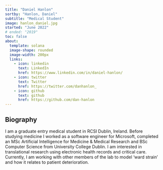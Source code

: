 ```yaml
---
title: "Daniel Hanlon"
sortby: "Hanlon, Daniel"
subtitle: "Medical Student"
image: hanlon_daniel.jpg
started: "June 2022"
# ended: "2019"
toc: false
about:
  template: solana
  image-shape: rounded
  image-width: 200px
  links:
    - icon: linkedin
      text: LinkedIn
      href: https://www.linkedin.com/in/daniel-hanlon/
    - icon: twitter
      text: Twitter   
      href: https://twitter.com/danhanlon_
    - icon: github
      text: github
      href: https://github.com/dan-hanlon
---
```


## Biography

I am a graduate entry medical student in RCSI Dublin, Ireland. Before studying medicine I worked as a software engineer for Microsoft, completed an MSc Artificial Intelligence for Medicine & Medical Research and BSc Computer Science from University College Dublin. I am interested in translational research using electronic health records and critical care. Currently, I am working with other members of the lab to model 'ward strain' and how it relates to patient deterioration.


